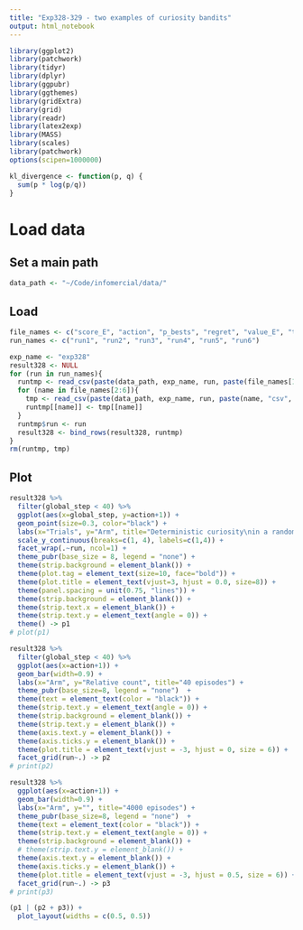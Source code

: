 ```yaml
---
title: "Exp328-329 - two examples of curiosity bandits"
output: html_notebook
---
```


```r
library(ggplot2)
library(patchwork)
library(tidyr)
library(dplyr)
library(ggpubr)
library(ggthemes)
library(gridExtra)
library(grid)
library(readr)
library(latex2exp)
library(MASS) 
library(scales)
library(patchwork)
options(scipen=1000000)

kl_divergence <- function(p, q) {
  sum(p * log(p/q))
}
```

# Load data
## Set a main path
```r
data_path <- "~/Code/infomercial/data/"
```

## Load
```r
file_names <- c("score_E", "action", "p_bests", "regret", "value_E", "ties")
run_names <- c("run1", "run2", "run3", "run4", "run5", "run6")

exp_name <- "exp328"
result328 <- NULL
for (run in run_names){
  runtmp <- read_csv(paste(data_path, exp_name, run, paste(file_names[1], "csv", sep="."), sep="/"))
  for (name in file_names[2:6]){
    tmp <- read_csv(paste(data_path, exp_name, run, paste(name, "csv", sep="."), sep="/"))  
    runtmp[[name]] <- tmp[[name]]
  }
  runtmp$run <- run
  result328 <- bind_rows(result328, runtmp)  
}
rm(runtmp, tmp)
```

## Plot
```r
result328 %>% 
  filter(global_step < 40) %>% 
  ggplot(aes(x=global_step, y=action+1)) +
  geom_point(size=0.3, color="black") + 
  labs(x="Trials", y="Arm", title="Deterministic curiosity\nin a random world") +
  scale_y_continuous(breaks=c(1, 4), labels=c(1,4)) +
  facet_wrap(.~run, ncol=1) +
  theme_pubr(base_size = 8, legend = "none") +
  theme(strip.background = element_blank()) +
  theme(plot.tag = element_text(size=10, face="bold")) +
  theme(plot.title = element_text(vjust=3, hjust = 0.0, size=8)) +
  theme(panel.spacing = unit(0.75, "lines")) +
  theme(strip.background = element_blank()) +
  theme(strip.text.x = element_blank()) +
  theme(strip.text.y = element_text(angle = 0)) +
  theme() -> p1
# plot(p1)

result328 %>% 
  filter(global_step < 40) %>% 
  ggplot(aes(x=action+1)) +
  geom_bar(width=0.9) + 
  labs(x="Arm", y="Relative count", title="40 episodes") +
  theme_pubr(base_size=8, legend = "none")  +
  theme(text = element_text(color = "black")) +
  theme(strip.text.y = element_text(angle = 0)) +
  theme(strip.background = element_blank()) +
  theme(strip.text.y = element_blank()) +
  theme(axis.text.y = element_blank()) +
  theme(axis.ticks.y = element_blank()) +
  theme(plot.title = element_text(vjust = -3, hjust = 0, size = 6)) +
  facet_grid(run~.) -> p2
# print(p2)

result328 %>% 
  ggplot(aes(x=action+1)) +
  geom_bar(width=0.9) + 
  labs(x="Arm", y="", title="4000 episodes") +
  theme_pubr(base_size=8, legend = "none")  +
  theme(text = element_text(color = "black")) +
  theme(strip.text.y = element_text(angle = 0)) +
  theme(strip.background = element_blank()) +
  # theme(strip.text.y = element_blank()) +
  theme(axis.text.y = element_blank()) +
  theme(axis.ticks.y = element_blank()) +
  theme(plot.title = element_text(vjust = -3, hjust = 0.5, size = 6)) +
  facet_grid(run~.) -> p3
# print(p3)

(p1 | (p2 + p3)) + 
  plot_layout(widths = c(0.5, 0.5)) 
```
